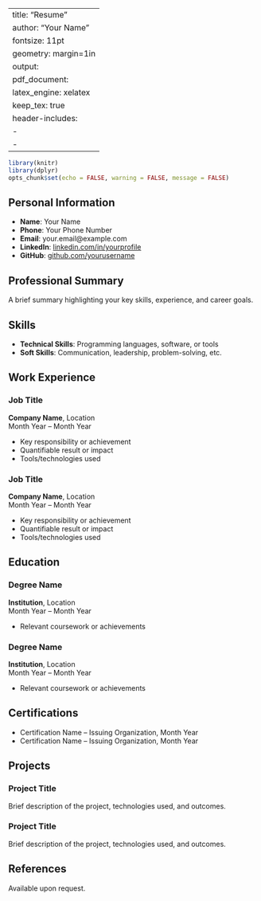 
---
title: "Resume"
author: "Your Name"
fontsize: 11pt
geometry: margin=1in
output:
  pdf_document:
    latex_engine: xelatex
    keep_tex: true
header-includes:
  - \usepackage{fontspec}
  - \setmainfont{Times New Roman}
---

```r
library(knitr)
library(dplyr)
opts_chunk$set(echo = FALSE, warning = FALSE, message = FALSE)
```

## Personal Information

- **Name**: Your Name
- **Phone**: Your Phone Number
- **Email**: your.email@example.com
- **LinkedIn**: [linkedin.com/in/yourprofile](https://linkedin.com/in/yourprofile)
- **GitHub**: [github.com/yourusername](https://github.com/yourusername)

## Professional Summary

A brief summary highlighting your key skills, experience, and career goals.

## Skills

- **Technical Skills**: Programming languages, software, or tools
- **Soft Skills**: Communication, leadership, problem-solving, etc.

## Work Experience

### Job Title
**Company Name**, Location  
Month Year – Month Year

- Key responsibility or achievement
- Quantifiable result or impact
- Tools/technologies used

### Job Title
**Company Name**, Location  
Month Year – Month Year

- Key responsibility or achievement
- Quantifiable result or impact
- Tools/technologies used

## Education

### Degree Name
**Institution**, Location  
Month Year – Month Year

- Relevant coursework or achievements

### Degree Name
**Institution**, Location  
Month Year – Month Year

- Relevant coursework or achievements

## Certifications

- Certification Name – Issuing Organization, Month Year
- Certification Name – Issuing Organization, Month Year

## Projects

### Project Title
Brief description of the project, technologies used, and outcomes.

### Project Title
Brief description of the project, technologies used, and outcomes.

## References

Available upon request.

